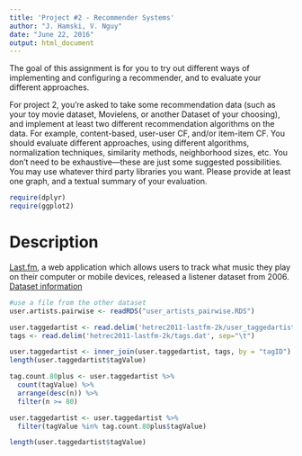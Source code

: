 ```yaml
---
title: 'Project #2 - Recommender Systems'
author: "J. Hamski, V. Nguy"
date: "June 22, 2016"
output: html_document
---
```


The goal of this assignment is for you to try out different ways of implementing and configuring a recommender, and to evaluate your different approaches.

For project 2, you’re asked to take some recommendation data (such as your toy movie dataset, Movielens, or another Dataset of your choosing), and implement at least two different recommendation algorithms on the data.  For example, content-based, user-user CF, and/or item-item CF.  You should evaluate different approaches, using different algorithms, normalization techniques, similarity methods, neighborhood sizes, etc.  You don’t need to be exhaustive—these are just some suggested possibilities.  You may use whatever third party libraries you want.  Please provide at least one graph, and a textual summary of your evaluation.


```r
require(dplyr)
require(ggplot2)
```

# Description
[Last.fm](http://www.lastfm.com), a web application which allows users to track what music they play on their computer or mobile devices, released a listener dataset from 2006. [Dataset information](http://files.grouplens.org/datasets/hetrec2011/hetrec2011-lastfm-readme.txt)


```r
#use a file from the other dataset
user.artists.pairwise <- readRDS("user_artists_pairwise.RDS")
```

```r
user.taggedartist <- read.delim('hetrec2011-lastfm-2k/user_taggedartists.dat', sep="\t")
tags <- read.delim('hetrec2011-lastfm-2k/tags.dat', sep="\t")
```

```r
user.taggedartist <- inner_join(user.taggedartist, tags, by = "tagID")
length(user.taggedartist$tagValue)
```

```r
tag.count.80plus <- user.taggedartist %>% 
  count(tagValue) %>% 
  arrange(desc(n)) %>%
  filter(n >= 80)

user.taggedartist <- user.taggedartist %>%
  filter(tagValue %in% tag.count.80plus$tagValue)

length(user.taggedartist$tagValue)
```

